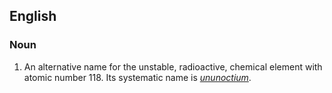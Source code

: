 ==English==

===Noun===
{{en-noun|sg=[[eka]]-[[radon]]|-}}

# {{element}} An alternative name for the unstable, radioactive, chemical element with atomic number 118. Its systematic name is ''[[ununoctium]]''.